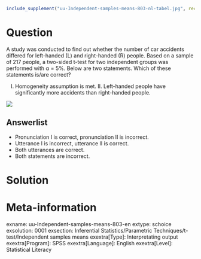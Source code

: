```r
include_supplement("uu-Independent-samples-means-803-nl-tabel.jpg", recursive = TRUE)
```

Question
========
  
A study was conducted to find out whether the number of car accidents differed for left-handed (L) and right-handed (R) people. Based on a sample of 217 people, a two-sided t-test for two independent groups was performed with α = 5%. Below are two statements. Which of these statements is/are correct?

I.   Homogeneity assumption is met. II.  Left-handed people have significantly more accidents than right-handed people.


![](uu-Independent-samples-means-803-nl-tabel.jpg)
  
Answerlist
----------
* Pronunciation I is correct, pronunciation II is incorrect.
* Utterance I is incorrect, utterance II is correct.
* Both utterances are correct.
* Both statements are incorrect. 


Solution
========

Meta-information
================
exname: uu-Independent-samples-means-803-en
extype: schoice
exsolution: 0001
exsection: Inferential Statistics/Parametric Techniques/t-test/Independent samples means
exextra[Type]: Interpretating output
exextra[Program]: SPSS
exextra[Language]: English
exextra[Level]: Statistical Literacy
